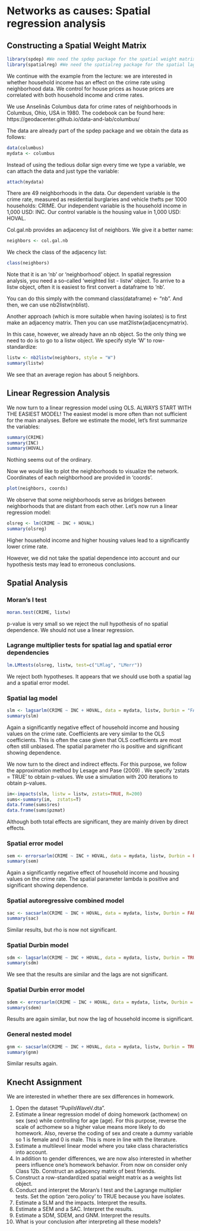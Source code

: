 # Networks as causes: Spatial regression analysis

## Constructing a Spatial Weight Matrix

```r

library(spdep) #We need the spdep package for the spatial weight matrix and for the Moran's I test
library(spatialreg) #We need the spatialreg package for the spatial lag and spatial error models

```

We continue with the example from the lecture: 
we are interested in whether household income has an effect on the crime rate using neighborhood data.
We control for house prices as house prices are correlated with both household income and crime rates.

We use Anselinâs Columbus data for crime rates of neighborhoods in Columbus, Ohio, USA in 1980.
The codebook can be found here: https://geodacenter.github.io/data-and-lab/columbus/

The data are already part of the spdep package and we obtain the data as follows:

```r
data(columbus)
mydata <- columbus
```

Instead of using the tedious dollar sign every time we type a variable, we can attach the data and just type the variable:

```r
attach(mydata)
```

There are 49 neighborhoods in the data.
Our dependent variable is the crime rate, measured as residential burglaries and vehicle thefts per 1000 households: CRIME.
Our independent variable is the household income in 1,000 USD: INC.
Our control variable is the housing value in 1,000 USD: HOVAL.

Col.gal.nb provides an adjacency list of neighbors.
We give it a better name:


```r
neighbors <- col.gal.nb
```

We check the class of the adjacency list:

```r
class(neighbors)
```

Note that it is an 'nb' or 'neighborhood' object.
In spatial regression analysis, you need a so-called 'weighted list - listw' object.
To arrive to a listw object, often it is easiest to first convert a dataframe to 'nb'.

You can do this simply with the command class(dataframe) <- "nb".
And then, we can use nb2listw(nblist).

Another approach (which is more suitable when having isolates) is to first make an adjacency matrix.
Then you can use mat2listw(adjacencymatrix).

In this case, however, we already have an nb object.
So the only thing we need to do is to go to a listw object.
We specify style 'W' to row-standardize:

```r
listw <- nb2listw(neighbors, style = "W")
summary(listw)
```

We see that an average region has about 5 neighbors.

## Linear Regression Analysis

We now turn to a linear regression model using OLS.
ALWAYS START WITH THE EASIEST MODEL! 
The easiest model is more often than not sufficient for the main analyses.
Before we estimate the model, let's first summarize the variables:

```r
summary(CRIME)
summary(INC)
summary(HOVAL)
```

Nothing seems out of the ordinary.

Now we would like to plot the neighborhoods to visualize the network.
Coordinates of each neighborhood are provided in 'coords'.

```r
plot(neighbors, coords)
```

We observe that some neighborhoods serve as bridges between neighborhoods that are distant from each other.
Let's now run a linear regression model:

```r
olsreg <- lm(CRIME ~ INC + HOVAL)
summary(olsreg)
```

Higher household income and higher housing values lead to a significantly lower crime rate.

However, we did not take the spatial dependence into account and our hypothesis tests may lead to erroneous conclusions.

## Spatial Analysis

### Moran's I test

```r
moran.test(CRIME, listw)
```

p-value is very small so we reject the null hypothesis of no spatial dependence.
We should not use a linear regression.

### Lagrange multiplier tests for spatial lag and spatial error dependencies

```r
lm.LMtests(olsreg, listw, test=c("LMlag", "LMerr"))
```

We reject both hypotheses.
It appears that we should use both a spatial lag and a spatial error model.

### Spatial lag model

```r
slm <- lagsarlm(CRIME ~ INC + HOVAL, data = mydata, listw, Durbin = "FALSE")
summary(slm)
```

Again a significantly negative effect of household income and housing values on the crime rate.
Coefficients are very similar to the OLS coefficients.
This is often the case given that OLS coefficients are most often still unbiased.
The spatial parameter rho is positive and significant showing dependence.

We now turn to the direct and indirect effects.
For this purpose, we follow the approximation method by Lesage and Pase (2009) .
We specify 'zstats = TRUE' to obtain p-values.
We use a simulation with 200 iterations to obtain p-values.

```r
im<-impacts(slm, listw = listw, zstats=TRUE, R=200)
sums<-summary(im,  zstats=T)
data.frame(sums$res)
data.frame(sums$pzmat)
```

Although both total effects are significant, they are mainly driven by direct effects.

### Spatial error model

```r
sem <- errorsarlm(CRIME ~ INC + HOVAL, data = mydata, listw, Durbin = FALSE)
summary(sem)
```

Again a significantly negative effect of household income and housing values on the crime rate.
The spatial parameter lambda is positive and significant showing dependence.

### Spatial autoregressive combined model

```r
sac <- sacsarlm(CRIME ~ INC + HOVAL, data = mydata, listw, Durbin = FALSE)
summary(sac)
```

Similar results, but rho is now not significant.

### Spatial Durbin model

```r
sdm <- lagsarlm(CRIME ~ INC + HOVAL, data = mydata, listw, Durbin = TRUE)
summary(sdm)
```

We see that the results are similar and the lags are not significant.

### Spatial Durbin error model

```r
sdem <- errorsarlm(CRIME ~ INC + HOVAL, data = mydata, listw, Durbin = TRUE)
summary(sdem)
```

Results are again similar, but now the lag of household income is significant.

### General nested model

```r
gnm <- sacsarlm(CRIME ~ INC + HOVAL, data = mydata, listw, Durbin = TRUE)
summary(gnm)
```

Similar results again.

## Knecht Assignment

We are interested in whether there are sex differences in homework.

1. Open the dataset "PupilsWaveV.dta".
2. Estimate a linear regression model of doing homework (acthomew) on sex (sex) while controlling for age (age). For this purpose, reverse the scale of acthomew so a higher value means more likely to do homework. Also, reverse the coding of sex and create a dummy variable so 1 is female and 0 is male. This is more in line with the literature.
3. Estimate a multilevel linear model where you take class characteristics into account.
4. In addition to gender differences, we are now also interested in whether peers influence one’s homework behavior. From now on consider only Class 12b. Construct an adjacency matrix of best friends. 
5. Construct a row-standardized spatial weight matrix as a weights list object.
6. Conduct and interpret the Moran's I test and the Lagrange multiplier tests. Set the option 'zero.policy' to TRUE because you have isolates.
7. Estimate a SLM and the impacts. Interpret the results.
8. Estimate a SEM and a SAC. Interpret the results.
9. Estimate a SDM, SDEM, and GNM. Interpret the results.
10. What is your conclusion after interpreting all these models?